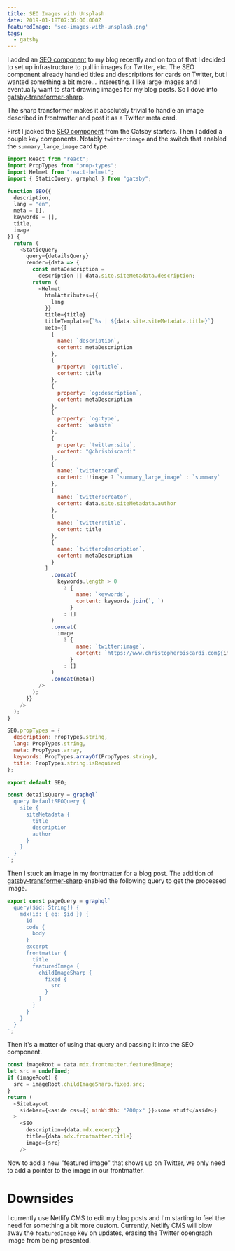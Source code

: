 ```yaml
---
title: SEO Images with Unsplash
date: 2019-01-18T07:36:00.000Z
featuredImage: 'seo-images-with-unsplash.png'
tags:
  - gatsby
---
```


I added an [SEO
component](https://www.gatsbyjs.org/docs/add-seo-component/) to my
blog recently and on top of that I decided to set up infrastructure to
pull in images for Twitter, etc. The SEO component already handled
titles and descriptions for cards on Twitter, but I wanted something a
bit more... interesting. I like large images and I eventually want to
start drawing images for my blog posts. So I dove into
[gatsby-transformer-sharp](https://www.npmjs.com/package/gatsby-transformer-sharp).

The sharp transformer makes it absolutely trivial to handle an image
described in frontmatter and post it as a Twitter meta card.


First I jacked the [SEO
component](https://www.gatsbyjs.org/docs/add-seo-component/) from the
Gatsby starters. Then I added a couple key components. Notably
`twitter:image` and the switch that enabled the `summary_large_image`
card type.

```js
import React from "react";
import PropTypes from "prop-types";
import Helmet from "react-helmet";
import { StaticQuery, graphql } from "gatsby";

function SEO({
  description,
  lang = "en",
  meta = [],
  keywords = [],
  title,
  image
}) {
  return (
    <StaticQuery
      query={detailsQuery}
      render={data => {
        const metaDescription =
          description || data.site.siteMetadata.description;
        return (
          <Helmet
            htmlAttributes={{
              lang
            }}
            title={title}
            titleTemplate={`%s | ${data.site.siteMetadata.title}`}
            meta={[
              {
                name: `description`,
                content: metaDescription
              },
              {
                property: `og:title`,
                content: title
              },
              {
                property: `og:description`,
                content: metaDescription
              },
              {
                property: `og:type`,
                content: `website`
              },
              {
                property: `twitter:site`,
                content: "@chrisbiscardi"
              },
              {
                name: `twitter:card`,
                content: !!image ? `summary_large_image` : `summary`
              },
              {
                name: `twitter:creator`,
                content: data.site.siteMetadata.author
              },
              {
                name: `twitter:title`,
                content: title
              },
              {
                name: `twitter:description`,
                content: metaDescription
              }
            ]
              .concat(
                keywords.length > 0
                  ? {
                      name: `keywords`,
                      content: keywords.join(`, `)
                    }
                  : []
              )
              .concat(
                image
                  ? {
                      name: `twitter:image`,
                      content: `https://www.christopherbiscardi.com${image}`
                    }
                  : []
              )
              .concat(meta)}
          />
        );
      }}
    />
  );
}

SEO.propTypes = {
  description: PropTypes.string,
  lang: PropTypes.string,
  meta: PropTypes.array,
  keywords: PropTypes.arrayOf(PropTypes.string),
  title: PropTypes.string.isRequired
};

export default SEO;

const detailsQuery = graphql`
  query DefaultSEOQuery {
    site {
      siteMetadata {
        title
        description
        author
      }
    }
  }
`;
```


Then I stuck an image in my frontmatter for a blog post. The addition
of
[gatsby-transformer-sharp](https://www.gatsbyjs.org/packages/gatsby-transformer-sharp/)
enabled the following query to get the processed image.

```js
export const pageQuery = graphql`
  query($id: String!) {
    mdx(id: { eq: $id }) {
      id
      code {
        body
      }
      excerpt
      frontmatter {
        title
        featuredImage {
          childImageSharp {
            fixed {
              src
            }
          }
        }
      }
    }
  }
`;
```

Then it's a matter of using that query and passing it into the SEO
component.

```js
const imageRoot = data.mdx.frontmatter.featuredImage;
let src = undefined;
if (imageRoot) {
  src = imageRoot.childImageSharp.fixed.src;
}
return (
  <SiteLayout
    sidebar={<aside css={{ minWidth: "200px" }}>some stuff</aside>}
  >
    <SEO
      description={data.mdx.excerpt}
      title={data.mdx.frontmatter.title}
      image={src}
    />
```

Now to add a new "featured image" that shows up on Twitter, we only
need to add a pointer to the image in our frontmatter.


# Downsides

I currently use Netlify CMS to edit my blog posts and I'm starting to
feel the need for something a bit more custom. Currently, Netlify CMS
will blow away the `featuredImage` key on updates, erasing the Twitter
opengraph image from being presented.

